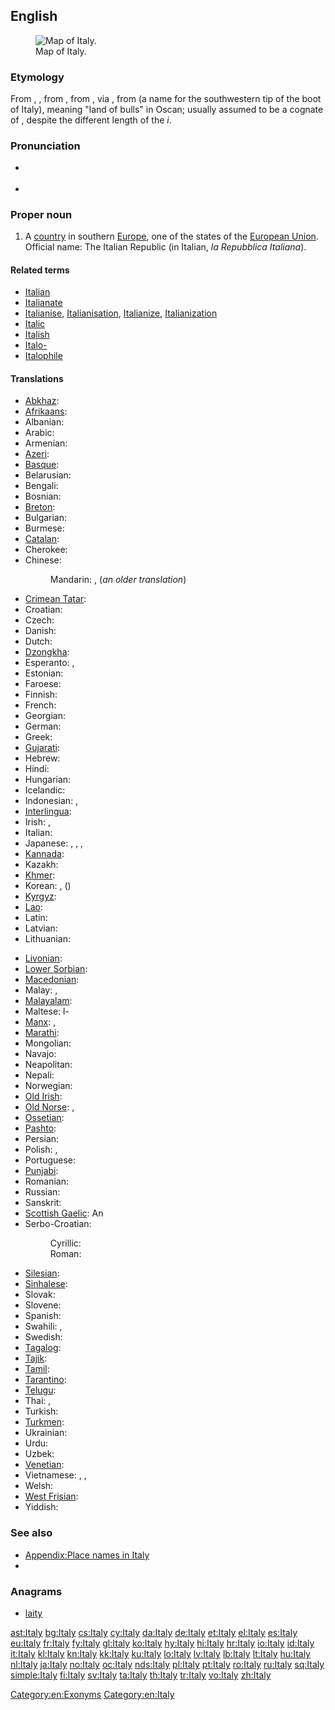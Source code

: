 ==English==
{{wikipedia}}
[[File:Italy 4 to 21 deg E, 35 to 48 deg N (153px).png|thumb|Map of Italy.]]

===Etymology===
From {{etyl|enm}} {{term|Italy|lang=enm}}, {{term|Italie|lang=enm}}, from {{etyl|ang}} {{term|Italia||Italy|lang=ang}}, from {{etyl|la}} {{term|Italia|Ītalia|Italy|lang=la}}, via {{etyl|grc}} {{term|||tr=Italia|lang=grc}}, from {{etyl|osc}} {{term||Víteliú|lang=osc}} {{rfscript|Old Italic}} (a name for the southwestern tip of the boot of Italy), meaning "land of bulls" in Oscan; usually assumed to be a cognate of {{term|vitulus||calf|lang=la}}, despite the different length of the ''i''.

===Pronunciation===
* {{a|UK|US}} {{IPA|/ˈɪ.tə.li/}}
* {{audio|En-us-Italy.ogg|Audio (US)}}

===Proper noun===
{{en-proper noun}}

# A [[country]] in southern [[Europe]], one of the states of the [[European Union]]. Official name: The Italian Republic (in Italian, ''la Repubblica Italiana'').

====Related terms====
* [[Italian]]
* [[Italianate]]
* [[Italianise]], [[Italianisation]], [[Italianize]], [[Italianization]]
* [[Italic]]
* [[Italish]]
* [[Italo-]]
* [[Italophile]]

====Translations====
{{trans-top|European country}}
* [[Abkhaz]]: {{t|ab|Италиа|tr=Italia|sc=Cyrl}}
* [[Afrikaans]]: {{t+|af|Italië|xs=Afrikaans}}
* Albanian: {{t|sq|Italia}}
* Arabic: {{t-|ar|إيطاليا|f|tr='iTaalya}}
* Armenian: {{t+|hy|Իտալիա|tr=Italia}}
* [[Azeri]]: {{t|az|İtaliya}}
* [[Basque]]: {{t+|eu|Italia|xs=Basque}}
* Belarusian: {{t-|be|Італія|f|tr=Itálija|xs=Belarusian}}
* Bengali: {{t-|bn|ইতালি|tr=itali}}
* Bosnian: {{t-|bs|Italija|f}}
* [[Breton]]: {{t-|br|Italia}}
* Bulgarian: {{t+|bg|Италия|f|tr=Itálija}}
* Burmese: {{t|my|အီတလီနိုင်ငံ|sc=Mymr}}
* [[Catalan]]: {{t+|ca|Itàlia|f}}
* Cherokee: {{t|chr|ᎢᏔᎵᏱ|tr=Italiyi|sc=Cher}}
* Chinese:
*: Mandarin: {{t+|cmn|意大利|tr=Yìdàlì|sc=Hani}}, {{t-|cmn|義大利|tr=Yìdàlì|sc=Hani}} (''an older translation'')
* [[Crimean Tatar]]: {{tø|crh|İtaliya}}
* Croatian: {{t+|hr|Italija|f}}
* Czech: {{t+|cs|Itálie|f}}
* Danish: {{t+|da|Italien}}
* Dutch: {{t+|nl|Italië}}
* [[Dzongkha]]: {{t|dz|ཨྀཊ་ལི་|sc=Tibt}}
* Esperanto: {{t+|eo|Italio|xs=Esperanto}}, {{t+|eo|Italujo|xs=Esperanto}}
* Estonian: {{t+|et|Itaalia}}
* Faroese: {{t|fo|Italia|n}}
* Finnish: {{t+|fi|Italia}}
* French: {{t+|fr|Italie|f}}
* Georgian: {{t-|ka|იტალია|tr=it'alia|sc=Geor|xs=Georgian}}
* German: {{t+|de|Italien|n}}
* Greek: {{t+|el|Ιταλία|f|tr=Italía}}
* [[Gujarati]]: {{t-|gu|ઈટલી|tr=īṭalī|sc=Gujr|xs=Gujarati}}
* Hebrew: {{t+|he|איטליה|f|tr=Italia}}
* Hindi: {{t+|hi|इटली|tr=iṭalī|xs=Hindi}}
* Hungarian: {{t+|hu|Olaszország}}
* Icelandic: {{t+|is|Ítalía|f}}
* Indonesian: {{t-|id|Itali|xs=Indonesian}}, {{t-|id|Italia|xs=Indonesian}}
* [[Interlingua]]: {{t-|ia|Italia}}
* Irish: {{t-|ga|Iodáil|f|alt=An Iodáil|xs=Irish}}, {{t|ga|Poblacht na hIodáile|f}}
* Italian: {{t+|it|Italia|f}}
* Japanese: {{t+|ja|イタリア|tr=Itariá}}, {{t-|ja|伊太利亜|tr=イタリア, Itariá}} {{qualifier|obsolete}}, {{t-|ja|イタリー|tr=Itarī}}, {{t-|ja|伊太利|tr=イタリー, Itarī}} {{qualifier|obsolete}}
* [[Kannada]]: {{t|kn|ಇಟಲಿ|tr=iṭali|sc=Knda}}
* Kazakh: {{t|kk|Италия|tr=Italiya|sc=Cyrl}}
* [[Khmer]]: {{t|km|អ៊ីតាលី|tr=ītālī|sc=Khmr}}
* Korean: {{t+|ko|이탈리아|tr=Itallia|sc=Hang}}, {{t-|ko|이태리|tr=Itaeri|sc=Hang}} ({{t-|ko|伊太利|sc=Hani}})
* [[Kyrgyz]]: {{t|ky|Италия|tr=Italiya|sc=Cyrl}}
* [[Lao]]: {{t|lo|ອິຕາລີ|tr=i-tā-lī|sc=Laoo}}
* Latin: {{t+|la|Italia|alt=Ītalia|f}}
* Latvian: {{t+|lv|Itālija|f|xs=Latvian}}
* Lithuanian: {{t+|lt|Italija|f|xs=Lithuanian}}
{{trans-mid}}
* [[Livonian]]: {{tø|liv|Itāļmō}}
* [[Lower Sorbian]]: {{tø|dsb|Włoska|f}}
* [[Macedonian]]: {{t+|mk|Италија|f|tr=Itálija}}
* Malay: {{t-|ms|Itali}}, {{t-|ms|Italia}}
* [[Malayalam]]: {{t|ml|ഇറ്റലി|sc=Mlym}}
* Maltese: l-{{t-|mt|Italja}}
* [[Manx]]: {{t|gv|Iddaal|f|alt=Yn Iddaal}}, {{t|gv|Pobblaght ny h-Iddaal|f}}
* [[Marathi]]: {{t|mr|इटली|tr=iṭalī|sc=Deva}}
* Mongolian: {{t|mn|Итали|tr=Itali|sc=Cyrl}}
* Navajo: {{tø|nv|Ídelii}}
* Neapolitan: {{tø|nap|Italia}}
* Nepali: {{t-|ne|इटली|tr=Italī|sc=Deva|xs=Nepali}}
* Norwegian: {{t+|no|Italia}}
* [[Old Irish]]: {{tø|sga|Etáil|f}}
* [[Old Norse]]: {{tø|non|Ítalía|f}}, {{tø|non|Ítalíaland|n}}
* [[Ossetian]]: {{tø|os|Итали|tr=Itali|sc=Cyrl}}
* [[Pashto]]: {{t|ps|اېټاليا|sc=ps-Arab}}
* Persian: {{t|fa|ایتالیا|tr=Itâliyâ|sc=fa-Arab}}
* Polish: {{t+|pl|Włochy|p}}, {{t+|pl|Italia|f}} {{qualifier|rare}}
* Portuguese: {{t+|pt|Itália|f}}
* [[Punjabi]]: {{t|pa|ਇਟਲੀ|tr=iṭalī|sc=Guru}}
* Romanian: {{t+|ro|Italia|f}}
* Russian: {{t+|ru|Италия|f|tr=Itálija}}
* Sanskrit: {{t-|sa|इटली|tr=italī|xs=Sanskrit}}
* [[Scottish Gaelic]]: An {{t-|gd|Eadailt|f}}
* Serbo-Croatian:
*: Cyrillic: {{t|sh|Италија|f|sc=Cyrl}}
*: Roman: {{t|sh|Italija|f}}
* [[Silesian]]: {{tø|szl|Italijo|f}}
* [[Sinhalese]]: {{t|si|ඉතාලිය|tr=itāliya|sc=Sinh}}
* Slovak: {{t-|sk|Taliansko|n}}
* Slovene: {{t+|sl|Italija|f}}
* Spanish: {{t+|es|Italia|f}}
* Swahili: {{t|sw|Italia}}, {{t|sw|Uitali}}
* Swedish: {{t+|sv|Italien}}
* [[Tagalog]]: {{t|tl|Italya}}
* [[Tajik]]: {{t|tg|Итолиё|tr=Itoliyo|sc=Cyrl}}
* [[Tamil]]: {{t|ta|இத்தாலி|tr=ittāli|xs=Tamil}}
* [[Tarantino]]: {{tø|roa-tar|Itaglie}}
* [[Telugu]]: {{t-|te|ఇటలీ|tr=iṭalī}}
* Thai: {{t|th|ประเทศอิตาลี|tr=bpràtêt ì-dtaa-lee}}, {{t|th|อิตาลี|tr=ì-dtaa-lee}}
* Turkish: {{t+|tr|İtalya}}
* [[Turkmen]]: {{t|tk|Italiýa}}
* Ukrainian: {{t+|uk|Італія|f|tr=Itálija|xs=Ukrainian}}
* Urdu: {{t-|ur|اطالیہ|tr=italī|xs=Urdu}}
* Uzbek: {{t|uz|Italiya}}
* [[Venetian]]: {{tø|vec|Itałia|f}}
* Vietnamese: {{t+|vi|Ý|xs=Vietnamese}},  {{t-|vi|Ý Đại Lợi|xs=Vietnamese}}, {{t|vi|nước Ý}}
* Welsh: {{t-|cy|Eidal|f|alt=yr Eidal|xs=Welsh}}
* [[West Frisian]]: {{t|fy|Itaalje}}
* Yiddish: {{t-|yi|איטאַליע|f|tr=italye|xs=Yiddish}}
{{trans-bottom}}

===See also===
* [[Appendix:Place names in Italy]]
* {{list|en|countries of Europe}}

===Anagrams===
* [[laity#English|laity]]

[[Category:en:Exonyms]]
[[Category:en:Italy]]

[[ast:Italy]]
[[bg:Italy]]
[[cs:Italy]]
[[cy:Italy]]
[[da:Italy]]
[[de:Italy]]
[[et:Italy]]
[[el:Italy]]
[[es:Italy]]
[[eu:Italy]]
[[fr:Italy]]
[[fy:Italy]]
[[gl:Italy]]
[[ko:Italy]]
[[hy:Italy]]
[[hi:Italy]]
[[hr:Italy]]
[[io:Italy]]
[[id:Italy]]
[[it:Italy]]
[[kl:Italy]]
[[kn:Italy]]
[[kk:Italy]]
[[ku:Italy]]
[[lo:Italy]]
[[lv:Italy]]
[[lb:Italy]]
[[lt:Italy]]
[[hu:Italy]]
[[nl:Italy]]
[[ja:Italy]]
[[no:Italy]]
[[oc:Italy]]
[[nds:Italy]]
[[pl:Italy]]
[[pt:Italy]]
[[ro:Italy]]
[[ru:Italy]]
[[sq:Italy]]
[[simple:Italy]]
[[fi:Italy]]
[[sv:Italy]]
[[ta:Italy]]
[[th:Italy]]
[[tr:Italy]]
[[vo:Italy]]
[[zh:Italy]]